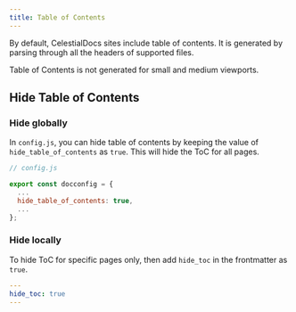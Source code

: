 ```yaml
---
title: Table of Contents
---
```


By default, CelestialDocs sites include table of contents. It is generated by parsing through all the headers of supported files.

<Alert variant="warning">
Table of Contents is not generated for small and medium viewports.
</Alert>

## Hide Table of Contents

### Hide globally

In `config.js`, you can hide table of contents by keeping the value of `hide_table_of_contents` as `true`. This will hide the ToC for all pages.

```js
// config.js

export const docconfig = {
  ...
  hide_table_of_contents: true,
  ...
};
```

### Hide locally

To hide ToC for specific pages only, then add `hide_toc` in the frontmatter as `true`.

```yaml
---
hide_toc: true
---
```